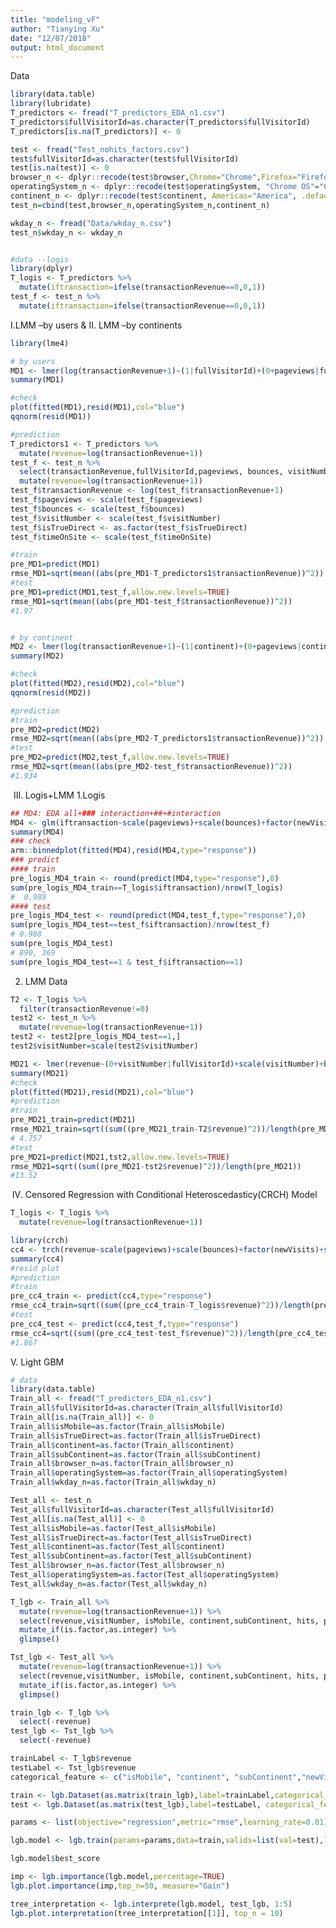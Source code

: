 ```yaml
---
title: "modeling_vF"
author: "Tianying Xu"
date: "12/07/2018"
output: html_document
---
```


Data
```r
library(data.table)
library(lubridate)
T_predictors <- fread("T_predictors_EDA_n1.csv")
T_predictors$fullVisitorId=as.character(T_predictors$fullVisitorId)
T_predictors[is.na(T_predictors)] <- 0  

test <- fread("Test_nohits_factors.csv")
test$fullVisitorId=as.character(test$fullVisitorId)
test[is.na(test)] <- 0 
browser_n <- dplyr::recode(test$browser,Chrome="Chrome",Firefox="Firefox", "Internet Explorer"="IE_Safari_Edge", Safari="IE_Safari_Edge", Edge="IE_Safari_Edge", Opera="Opera_Safari(app)_Amazon_Sam_Ya", "Safari (in-app)"="Opera_Safari(app)_Amazon_Sam_Ya", "Amazon Silk"="Opera_Safari(app)_Amazon_Sam_Ya", "Samsung Internet"="Opera_Safari(app)_Amazon_Sam_Ya", YaBrowser="Opera_Safari(app)_Amazon_Sam_Ya", .default="Other")
operatingSystem_n <- dplyr::recode(test$operatingSystem, "Chrome OS"="Chrome OS", Macintosh="Mac_Linux", Linux="Mac_Linux", Windows="Win_iOS_Android_WinPhone", iOS="Win_iOS_Android_WinPhone", Android="Win_iOS_Android_WinPhone", "Windows Phone"="Win_iOS_Android_WinPhone", .default="Other")
continent_n <- dplyr::recode(test$continent, Americas="America", .default="outside America")
test_n=cbind(test,browser_n,operatingSystem_n,continent_n)

wkday_n <- fread("Data/wkday_n.csv")
test_n$wkday_n <- wkday_n


#data --logis
library(dplyr)
T_logis <- T_predictors %>%
  mutate(iftransaction=ifelse(transactionRevenue==0,0,1))
test_f <- test_n %>%
  mutate(iftransaction=ifelse(transactionRevenue==0,0,1))
```


I.LMM --by users & II. LMM --by continents
```r
library(lme4)

# by users
MD1 <- lmer(log(transactionRevenue+1)~(1|fullVisitorId)+(0+pageviews|fullVisitorId)+scale(pageviews)+scale(bounces)+factor(newVisits)+scale(visitNumber)+factor(browser_n)+factor(operatingSystem_n)+factor(isMobile)+factor(continent_n)+factor(isTrueDirect)+factor(wkday_n), data=T_predictors)
summary(MD1)

#check
plot(fitted(MD1),resid(MD1),col="blue")
qqnorm(resid(MD1))

#prediction
T_predictors1 <- T_predictors %>%
  mutate(revenue=log(transactionRevenue+1))
test_f <- test_n %>%
  select(transactionRevenue,fullVisitorId,pageviews, bounces, visitNumber,newVisits, isMobile, isTrueDirect, browser_n, operatingSystem_n, wkday_n, continent_n,continent,timeOnSite) %>%
  mutate(revenue=log(transactionRevenue+1))
test_f$transactionRevenue <- log(test_f$transactionRevenue+1)
test_f$pageviews <- scale(test_f$pageviews)
test_f$bounces <- scale(test_f$bounces)
test_f$visitNumber <- scale(test_f$visitNumber)
test_f$isTrueDirect <- as.factor(test_f$isTrueDirect)
test_f$timeOnSite <- scale(test_f$timeOnSite)

#train
pre_MD1=predict(MD1)
rmse_MD1=sqrt(mean((abs(pre_MD1-T_predictors1$transactionRevenue))^2))
#test
pre_MD1=predict(MD1,test_f,allow.new.levels=TRUE)
rmse_MD1=sqrt(mean((abs(pre_MD1-test_f$transactionRevenue))^2))
#1.97


# by continent
MD2 <- lmer(log(transactionRevenue+1)~(1|continent)+(0+pageviews|continent)+scale(pageviews)+scale(bounces)+scale(visitNumber)+factor(newVisits)+factor(isMobile)+factor(isTrueDirect)+factor(browser_n)+factor(operatingSystem_n)+factor(wkday_n), data=T_predictors)
summary(MD2)

#check
plot(fitted(MD2),resid(MD2),col="blue")
qqnorm(resid(MD2))

#prediction
#train
pre_MD2=predict(MD2)
rmse_MD2=sqrt(mean((abs(pre_MD2-T_predictors1$transactionRevenue))^2))
#test
pre_MD2=predict(MD2,test_f,allow.new.levels=TRUE)
rmse_MD2=sqrt(mean((abs(pre_MD2-test_f$transactionRevenue))^2))
#1.934
```


III. Logis+LMM
1.Logis
```r
## MD4: EDA all+### interaction+##+#interaction
MD4 <- glm(iftransaction~scale(pageviews)+scale(bounces)+factor(newVisits)+scale(timeOnSite)+factor(browser_n)+factor(operatingSystem_n)+factor(isMobile)+factor(continent_n)+factor(wkday_n)+factor(isTrueDirect)+scale(visitNumber)+pageviews*browser_n+visitNumber*operatingSystem_n+visitNumber*isMobile+visitNumber*isTrueDirect+pageviews*operatingSystem_n+timeOnSite*newVisits+timeOnSite*isTrueDirect+visitNumber*browser_n,family=binomial(link="logit"),data=T_logis)
summary(MD4)
### check
arm::binnedplot(fitted(MD4),resid(MD4,type="response"))
### predict
#### train
pre_logis_MD4_train <- round(predict(MD4,type="response"),0)
sum(pre_logis_MD4_train==T_logis$iftransaction)/nrow(T_logis)
#  0.989
#### test
pre_logis_MD4_test <- round(predict(MD4,test_f,type="response"),0)
sum(pre_logis_MD4_test==test_f$iftransaction)/nrow(test_f)
# 0.988
sum(pre_logis_MD4_test)
# 890, 369
sum(pre_logis_MD4_test==1 & test_f$iftransaction==1)
```


2. LMM
Data
```r
T2 <- T_logis %>%
  filter(transactionRevenue!=0)
test2 <- test_n %>%
  mutate(revenue=log(transactionRevenue+1))
test2 <- test2[pre_logis_MD4_test==1,]
test2$visitNumber=scale(test2$visitNumber)
```

```r
MD21 <- lmer(revenue~(0+visitNumber|fullVisitorId)+scale(visitNumber)+browser_n+operatingSystem_n+isMobile+isTrueDirect+continent+wkday_n,data=T2)
summary(MD21)
#check
plot(fitted(MD21),resid(MD21),col="blue")
#prediction
#train
pre_MD21_train=predict(MD21)
rmse_MD21_train=sqrt((sum((pre_MD21_train-T2$revenue)^2))/length(pre_MD21))
# 4.757
#test
pre_MD21=predict(MD21,tst2,allow.new.levels=TRUE)
rmse_MD21=sqrt((sum((pre_MD21-tst2$revenue)^2))/length(pre_MD21))
#13.52
```


IV. Censored Regression with Conditional Heteroscedasticy(CRCH) Model
```r
T_logis <- T_logis %>%
  mutate(revenue=log(transactionRevenue+1))

library(crch)
cc4 <- trch(revenue~scale(pageviews)+scale(bounces)+factor(newVisits)+scale(timeOnSite)+factor(browser_n)+factor(operatingSystem_n)+factor(isMobile)+factor(continent_n)+factor(wkday_n)+factor(isTrueDirect)+scale(visitNumber),link.scale="log",dist="gaussian",left=0,data=T_logis)
summary(cc4)
#resid plot
#prediction
#train
pre_cc4_train <- predict(cc4,type="response")
rmse_cc4_train=sqrt((sum((pre_cc4_train-T_logis$revenue)^2))/length(pre_cc4_train))
#test
pre_cc4_test <- predict(cc4,test_f,type="response")
rmse_cc4=sqrt((sum((pre_cc4_test-test_f$revenue)^2))/length(pre_cc4_test))
#1.867
```


V. Light GBM
```r
# data
library(data.table)
Train_all <- fread("T_predictors_EDA_n1.csv")
Train_all$fullVisitorId=as.character(Train_all$fullVisitorId)
Train_all[is.na(Train_all)] <- 0  
Train_all$isMobile=as.factor(Train_all$isMobile)
Train_all$isTrueDirect=as.factor(Train_all$isTrueDirect)
Train_all$continent=as.factor(Train_all$continent)
Train_all$subContinent=as.factor(Train_all$subContinent)
Train_all$browser_n=as.factor(Train_all$browser_n)
Train_all$operatingSystem=as.factor(Train_all$operatingSystem)
Train_all$wkday_n=as.factor(Train_all$wkday_n)

Test_all <- test_n
Test_all$fullVisitorId=as.character(Test_all$fullVisitorId)
Test_all[is.na(Test_all)] <- 0 
Test_all$isMobile=as.factor(Test_all$isMobile)
Test_all$isTrueDirect=as.factor(Test_all$isTrueDirect)
Test_all$continent=as.factor(Test_all$continent)
Test_all$subContinent=as.factor(Test_all$subContinent)
Test_all$browser_n=as.factor(Test_all$browser_n)
Test_all$operatingSystem=as.factor(Test_all$operatingSystem)
Test_all$wkday_n=as.factor(Test_all$wkday_n)

T_lgb <- Train_all %>%
  mutate(revenue=log(transactionRevenue+1)) %>%
  select(revenue,visitNumber, isMobile, continent,subContinent, hits, pageviews, bounces, newVisits, timeOnSite, isTrueDirect, browser_n, operatingSystem, wkday_n) %>%
  mutate_if(is.factor,as.integer) %>%
  glimpse()

Tst_lgb <- Test_all %>%
  mutate(revenue=log(transactionRevenue+1)) %>%
  select(revenue,visitNumber, isMobile, continent,subContinent, hits, pageviews, bounces, newVisits, timeOnSite, isTrueDirect, browser_n, operatingSystem, wkday_n)%>%
  mutate_if(is.factor,as.integer) %>%
  glimpse()

train_lgb <- T_lgb %>%
  select(-revenue)
test_lgb <- Tst_lgb %>%
  select(-revenue)

trainLabel <- T_lgb$revenue
testLabel <- Tst_lgb$revenue
categorical_feature <- c("isMobile", "continent", "subContinent","newVisits", "isTrueDirect", "browser_n", "operatingSystem", "wkday_n")

train <- lgb.Dataset(as.matrix(train_lgb),label=trainLabel,categorical_feature=categorical_feature)
test <- lgb.Dataset(as.matrix(test_lgb),label=testLabel, categorical_feature=categorical_feature)

params <- list(objective="regression",metric="rmse",learning_rate=0.01)

lgb.model <- lgb.train(params=params,data=train,valids=list(val=test),learning_rate=0.01,nrounds=5000,verbose=1,early_stopping_rounds=50,eval_freq=1000)

lgb.model$best_score

imp <- lgb.importance(lgb.model,percentage=TRUE)
lgb.plot.importance(imp,top_n=50, measure="Gain")

tree_interpretation <- lgb.interprete(lgb.model, test_lgb, 1:5)
lgb.plot.interpretation(tree_interpretation[[1]], top_n = 10)
```









